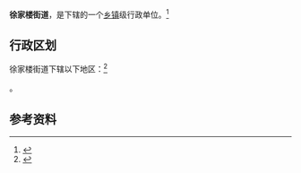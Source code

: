 {{中国乡级行政区|37/09/02/005/000}}

'''徐家楼街道'''，是{{PRC admin/fullname|37/09/02/005/000|3}}下辖的一个[[乡镇|乡镇]]级行政单位。<ref>{{PRC admin/ref sgc|{{PRC admin/parent|37/09/02/005/000}}}}</ref>

== 行政区划 ==

徐家楼街道下辖以下地区：<ref>{{PRC admin/ref sgc|37/09/02/005/000}}</ref>

{{PRC admin/children|37/09/02/005/000}}。

== 参考资料 ==

{{reflist}}

{{行政区划小作品}}
{{PRC admin/navcat|37/09/02/005/000}}